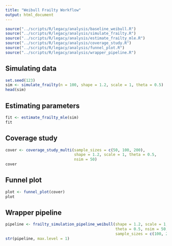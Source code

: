 ```yaml
---
title: "Weibull Frailty Workflow"
output: html_document
---
```


```r
source("../scripts/R/legacy/analysis/baseline_weibull.R")
source("../scripts/R/legacy/analysis/simulate_frailty.R")
source("../scripts/R/legacy/analysis/estimate_frailty_mle.R")
source("../scripts/R/legacy/analysis/coverage_study.R")
source("../scripts/R/legacy/analysis/funnel_plot.R")
source("../scripts/R/legacy/analysis/wrapper_pipeline.R")
```

## Simulating data

```r
set.seed(123)
sim <- simulate_frailty(n = 100, shape = 1.2, scale = 1, theta = 0.5)
head(sim)
```

## Estimating parameters

```r
fit <- estimate_frailty_mle(sim)
fit
```

## Coverage study

```r
cover <- coverage_study_multi(sample_sizes = c(50, 100, 200),
                              shape = 1.2, scale = 1, theta = 0.5,
                              nsim = 50)
cover
```

## Funnel plot

```r
plot <- funnel_plot(cover)
plot
```

## Wrapper pipeline

```r
pipeline <- frailty_simulation_pipeline_weibull(shape = 1.2, scale = 1,
                                                theta = 0.5, nsim = 50,
                                                sample_sizes = c(100, 200, 400))
str(pipeline, max.level = 1)
```
